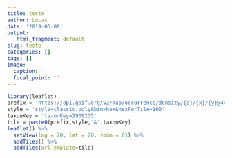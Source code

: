 ```yaml
---
title: teste
author: Lucas
date: '2019-05-08'
output:
   html_fragment: default
slug: teste
categories: []
tags: []
image:
  caption: ''
  focal_point: ''
---
```

```r
library(leaflet)
prefix = 'https://api.gbif.org/v2/map/occurrence/density/{z}/{x}/{y}@4x.png?'
style = 'style=classic.poly&bin=hex&hexPerTile=100'
taxonKey = 'taxonKey=2969235'
tile = paste0(prefix,style,'&',taxonKey)
leaflet() %>%
  setView(lng = 20, lat = 20, zoom = 01) %>%
  addTiles() %>%  
  addTiles(urlTemplate=tile)
```
